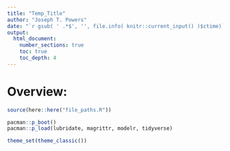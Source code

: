 ```yaml
---
title: "Temp_Title"
author: "Joseph T. Powers"
date: "`r gsub( ' .*$', '', file.info( knitr::current_input() )$ctime)`"
output: 
  html_document:
    number_sections: true
    toc: true
    toc_depth: 4
---
```


# Overview: 

```r
source(here::here("file_paths.R"))

pacman::p_boot()
pacman::p_load(lubridate, magrittr, modelr, tidyverse)

theme_set(theme_classic())
```

